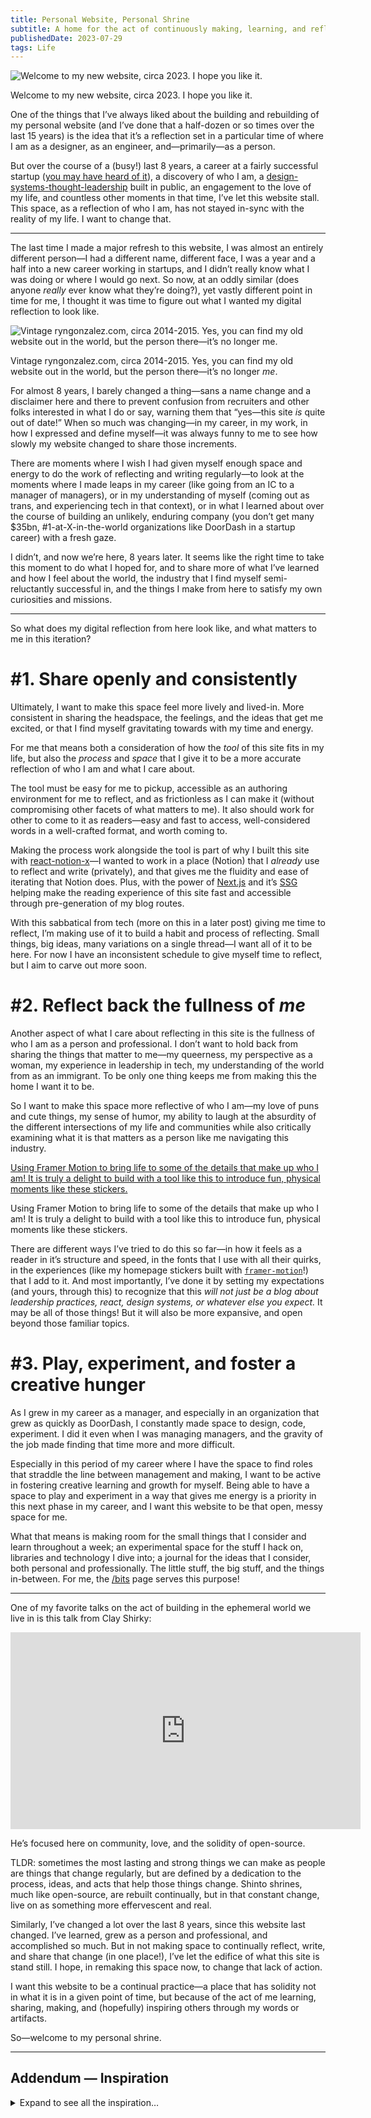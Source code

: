 ```yaml
---
title: Personal Website, Personal Shrine
subtitle: A home for the act of continuously making, learning, and reflecting.
publishedDate: 2023-07-29
tags: Life
---
```


![Welcome to my new website, circa 2023. I hope you like it.](/blog/images/personal-website-personal-shrine/Capture-2023-07-29-235518.png)

Welcome to my new website, circa 2023. I hope you like it.

One of the things that I’ve always liked about the building and rebuilding of my personal website (and I’ve done that a half-dozen or so times over the last 15 years) is the idea that it’s a reflection set in a particular time of where I am as a designer, as an engineer, and—primarily—as a person.

But over the course of a (busy!) last 8 years, a career at a fairly successful startup ([you may have heard of it](https://doordash.com)), a discovery of who I am, a [design-systems-thought-leadership](/blog/design-systems-in-transition-anxiety-ai-and-where-we-go) built in public, an engagement to the love of my life, and countless other moments in that time, I’ve let this website stall. This space, as a reflection of who I am, has not stayed in-sync with the reality of my life. I want to change that.

---

The last time I made a major refresh to this website, I was almost an entirely different person—I had a different name, different face, I was a year and a half into a new career working in startups, and I didn’t really know what I was doing or where I would go next. So now, at an oddly similar (does anyone _really_ ever know what they’re doing?), yet vastly different point in time for me, I thought it was time to figure out what I wanted my digital reflection to look like.

![Vintage ryngonzalez.com, circa 2014-2015. Yes, you can find my old website out in the world, but the person there—it’s no longer *me*.](/blog/images/personal-website-personal-shrine/Untitled.png)

Vintage ryngonzalez.com, circa 2014-2015. Yes, you can find my old website out in the world, but the person there—it’s no longer _me_.

For almost 8 years, I barely changed a thing—sans a name change and a disclaimer here and there to prevent confusion from recruiters and other folks interested in what I do or say, warning them that “yes—this site _is_ quite out of date!” When so much was changing—in my career, in my work, in how I expressed and define myself—it was always funny to me to see how slowly my website changed to share those increments.

There are moments where I wish I had given myself enough space and energy to do the work of reflecting and writing regularly—to look at the moments where I made leaps in my career (like going from an IC to a manager of managers), or in my understanding of myself (coming out as trans, and experiencing tech in that context), or in what I learned about over the course of building an unlikely, enduring company (you don’t get many $35bn, #1-at-X-in-the-world organizations like DoorDash in a startup career) with a fresh gaze.

I didn’t, and now we’re here, 8 years later. It seems like the right time to take this moment to do what I hoped for, and to share more of what I’ve learned and how I feel about the world, the industry that I find myself semi-reluctantly successful in, and the things I make from here to satisfy my own curiosities and missions.

---

So what does my digital reflection from here look like, and what matters to me in this iteration?

# #1. Share openly and consistently

Ultimately, I want to make this space feel more lively and lived-in. More consistent in sharing the headspace, the feelings, and the ideas that get me excited, or that I find myself gravitating towards with my time and energy.

For me that means both a consideration of how the _tool_ of this site fits in my life, but also the _process_ and _space_ that I give it to be a more accurate reflection of who I am and what I care about.

The tool must be easy for me to pickup, accessible as an authoring environment for me to reflect, and as frictionless as I can make it (without compromising other facets of what matters to me). It also should work for other to come to it as readers—easy and fast to access, well-considered words in a well-crafted format, and worth coming to.

Making the process work alongside the tool is part of why I built this site with [react-notion-x](https://github.com/NotionX/react-notion-x)—I wanted to work in a place (Notion) that I _already_ use to reflect and write (privately), and that gives me the fluidity and ease of iterating that Notion does. Plus, with the power of [Next.js](https://nextjs.org/) and it’s [SSG](https://nextjs.org/docs/pages/building-your-application/rendering/static-site-generation) helping make the reading experience of this site fast and accessible through pre-generation of my blog routes.

With this sabbatical from tech (more on this in a later post) giving me time to reflect, I’m making use of it to build a habit and process of reflecting. Small things, big ideas, many variations on a single thread—I want all of it to be here. For now I have an inconsistent schedule to give myself time to reflect, but I aim to carve out more soon.

# #2. Reflect back the fullness of _me_

Another aspect of what I care about reflecting in this site is the fullness of who I am as a person and professional. I don’t want to hold back from sharing the things that matter to me—my queerness, my perspective as a woman, my experience in leadership in tech, my understanding of the world from as an immigrant. To be only one thing keeps me from making this the home I want it to be.

So I want to make this space more reflective of who I am—my love of puns and cute things, my sense of humor, my ability to laugh at the absurdity of the different intersections of my life and communities while also critically examining what it is that matters as a person like me navigating this industry.

[Using Framer Motion to bring life to some of the details that make up who I am! It is truly a delight to build with a tool like this to introduce fun, physical moments like these stickers.](https://youtu.be/oBF7Ot_3fow)

Using Framer Motion to bring life to some of the details that make up who I am! It is truly a delight to build with a tool like this to introduce fun, physical moments like these stickers.

There are different ways I’ve tried to do this so far—in how it feels as a reader in it’s structure and speed, in the fonts that I use with all their quirks, in the experiences (like my homepage stickers built with [`framer-motion`](https://www.framer.com/motion)!) that I add to it. And most importantly, I’ve done it by setting my expectations (and yours, through this) to recognize that this _will not just be a blog about leadership practices, react, design systems, or whatever else you expect._ It may be all of those things! But it will also be more expansive, and open beyond those familiar topics.

# #3. Play, experiment, and foster a creative hunger

As I grew in my career as a manager, and especially in an organization that grew as quickly as DoorDash, I constantly made space to design, code, experiment. I did it even when I was managing managers, and the gravity of the job made finding that time more and more difficult.

Especially in this period of my career where I have the space to find roles that straddle the line between management and making, I want to be active in fostering creative learning and growth for myself. Being able to have a space to play and experiment in a way that gives me energy is a priority in this next phase in my career, and I want this website to be that open, messy space for me.

What that means is making room for the small things that I consider and learn throughout a week; an experimental space for the stuff I hack on, libraries and technology I dive into; a journal for the ideas that I consider, both personal and professionally. The little stuff, the big stuff, and the things in-between. For me, the [/bits](https://www.notion.so/ryngonzalez-com-69420d0a6047436480abf6fdeeb22cba?pvs=21) page serves this purpose!

---

One of my favorite talks on the act of building in the ephemeral world we live in is this talk from Clay Shirky:

<iframe
  width="560"
  height="315"
  src="https://www.youtube.com/embed/Xe1TZaElTAs?si=AKtfsjzkXzVm3QHt&amp;clip=Ugkx1g5JiU6ImrrDxFwtI6nmVjO1GOlOtka-&amp;clipt=EM-qDxjTqxI"
  title="YouTube video player"
  frameborder="0"
  allow="accelerometer; autoplay; clipboard-write; encrypted-media; gyroscope; picture-in-picture; web-share"
  allowfullscreen
  className="w-full h-96 mb-8"
></iframe>

He’s focused here on community, love, and the solidity of open-source.

TLDR: sometimes the most lasting and strong things we can make as people are things that change regularly, but are defined by a dedication to the process, ideas, and acts that help those things change. Shinto shrines, much like open-source, are rebuilt continually, but in that constant change, live on as something more effervescent and real.

Similarly, I’ve changed a lot over the last 8 years, since this website last changed. I’ve learned, grew as a person and professional, and accomplished so much. But in not making space to continually reflect, write, and share that change (in one place!), I’ve let the edifice of what this site is stand still. I hope, in remaking this space now, to change that lack of action.

I want this website to be a continual practice—a place that has solidity not in what it is in a given point of time, but because of the act of me learning, sharing, making, and (hopefully) inspiring others through my words or artifacts.

So—welcome to my personal shrine.

---

## Addendum — Inspiration

<details>

<summary className="mb-4 font-bold">Expand to see all the inspiration…</summary>

If you want to see some of the sites that helped inspire me during making this site, check out these sites by unfolding this section below. I looked not necessarily at the visual cues exactly, but more in the way these sites expressed the personality and sensibilities of the person on the other side.

Additionally, some of this inspiration may be influenced by my admiration and respect for the person rather than just the site itself.

- **Inspiration from other personal websites:**
  ### [https://asuth.com/](https://asuth.com/)
  ![Andrew Sutherland.png](/blog/images/personal-website-personal-shrine/Andrew_Sutherland.png)
  Andrew Sutherland’s website is so fun. I don’t know if he did all the illustrations himself, but the way they move, the liveliness of it, alongside the way he writes—his site makes me smile.
  ### [https://www.jina.me/](https://www.jina.me/)
  ![Jina Anne.png](/blog/images/personal-website-personal-shrine/Jina_Anne.png)
  Jina’s site is straightforward and unapologetically her—clearly written, all black, and showcasing the wide-breadth of her presence and impact on the broader community.
  ### [https://leebyron.com/](https://leebyron.com/)
  ![Lee Byron.png](/blog/images/personal-website-personal-shrine/Lee_Byron.png)
  Lee’s site is understated, but he does bring some delight through scroll-driven animations, alongside straightforward writing that I respect. He’s the kind of person that I want to emulate in my career, as someone that has somehow straddled design and engineering.
  ### [https://maciej.co/](https://maciej.co/)
  ![Maciej Zadykowicz, Designer☻.png](/blog/images/personal-website-personal-shrine/Maciej_Zadykowicz_Designer.png)
  I don’t know Maciej very well, but I was excited about the way he expresses himself in his personal website. The level of motion, color usage, and the block structure he employs is well executed and I love to see what he’s done.
  ### [https://mattjlew.com/](https://mattjlew.com/)
  ![Lew.png](/blog/images/personal-website-personal-shrine/Lew.png)
  Matt was the first person I ever hired in my career (as my design systems partner at DoorDash), and as someone with an exceptional eye and ability to execute visual design, he’s someone I greatly admire. His understated design and focus on typography in his site makes his calmness and clarity as designer shine through.
  ### [https://www.nan.fyi/](https://www.nan.fyi/)
  ![Not a Number.png](/blog/images/personal-website-personal-shrine/Not_a_Number.png)
  Nan’s ability to distill technical topics into something visually engaging, easy to follow, and effectively interactive is awesome. There are quite a few things I’d love to share in a similar format and his work on his blog is one I’m certain to get inspiration from.
  ### [https://turman.co/](https://turman.co/)
  ![Hi, Welcome to the New Turman Dot Co ~ Kyle Turman.png](/blog/images/personal-website-personal-shrine/Hi_Welcome_to_the_New_Turman_Dot_Co__Kyle_Turman.png)
  Kyle is both a wonderful human _and_ a talented designer/engineer/leader. His website is such a breath of fresh air (what other website have you seen lately that has bespoke music set for it?) and carries his strong writing in a beautiful way.
  ### [https://samuelkraft.com/](https://samuelkraft.com/)
  ![About | Samuel Kraft.png](/blog/images/personal-website-personal-shrine/About__Samuel_Kraft.png)
  Samuel has some delightful interactions leveraging `[framer-motion](https://www.framer.com/motion/?gad=1)` on his site, alongside very clean typography and layout. Love his attention to detail and what he’s built.
  ### [http://petter.pro/](http://petter.pro/)
  ![Petter Nilsson – Digital Product Designer.png](/blog/images/personal-website-personal-shrine/Petter_Nilsson__Digital_Product_Designer.png)
  Petter has a very simple, text-driven site that is so effective. Two colors, left-aligned, one font-size. It’s an exercise in restraint that I respect and admire.

</details>
